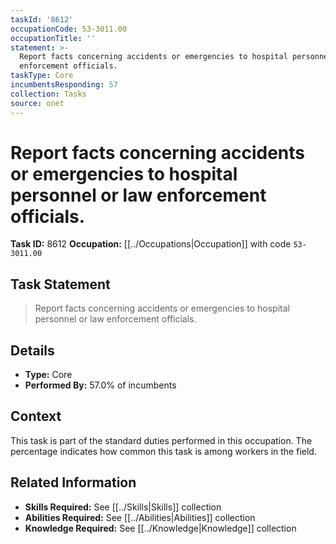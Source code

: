 ```yaml
---
taskId: '8612'
occupationCode: 53-3011.00
occupationTitle: ''
statement: >-
  Report facts concerning accidents or emergencies to hospital personnel or law
  enforcement officials.
taskType: Core
incumbentsResponding: 57
collection: Tasks
source: onet
---
```

# Report facts concerning accidents or emergencies to hospital personnel or law enforcement officials.

**Task ID:** 8612
**Occupation:** [[../Occupations|Occupation]] with code `53-3011.00`

## Task Statement

> Report facts concerning accidents or emergencies to hospital personnel or law enforcement officials.

## Details

- **Type:** Core
- **Performed By:** 57.0% of incumbents

## Context

This task is part of the standard duties performed in this occupation. The percentage indicates how common this task is among workers in the field.

## Related Information

- **Skills Required:** See [[../Skills|Skills]] collection
- **Abilities Required:** See [[../Abilities|Abilities]] collection
- **Knowledge Required:** See [[../Knowledge|Knowledge]] collection
